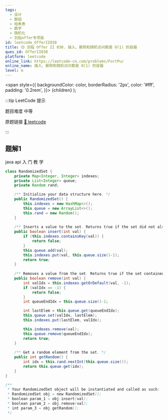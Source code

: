 ```yaml
---
tags:
  - 设计
  - 数组
  - 哈希表
  - 数学
  - 随机化
  - 剑指offer专项版
id: leetcode_OfferII030
title: 🟡 剑指 Offer II 030. 插入、删除和随机访问都是 O(1) 的容器
ques_id: OfferII030
platform: leetcode
online_link: https://leetcode-cn.com/problems/FortPu/
online_name: 插入、删除和随机访问都是 O(1) 的容器
level: m
---
```


  <span
    style={{
      backgroundColor: color,
      borderRadius: '2px',
      color: '#fff',
      padding: '0.2rem',
    }}>
    {children}
  </span>
);

:::tip LeetCode 提示

题目难度 <Highlight color="#ffc01e">中等</Highlight>

原题链接 [🔗 leetcode](https://leetcode-cn.com/problems/FortPu/)

:::

## 题解1

java api 入 门 教 学


```java
class RandomizedSet {
    private Map<Integer, Integer> indexes;
    private List<Integer> queue;
    private Random rand;

    /** Initialize your data structure here. */
    public RandomizedSet() {
        this.indexes = new HashMap<>();
        this.queue = new ArrayList<>();
        this.rand = new Random();
    }
    
    /** Inserts a value to the set. Returns true if the set did not already contain the specified element. */
    public boolean insert(int val) {
        if (this.indexes.containsKey(val)) {
            return false;
        }
        this.queue.add(val);
        this.indexes.put(val, this.queue.size()-1);
        return true;
    }
    
    /** Removes a value from the set. Returns true if the set contained the specified element. */
    public boolean remove(int val) {
        int valIdx = this.indexes.getOrDefault(val, -1);
        if (valIdx == -1) {
            return false;
        }
        int queueEndIdx = this.queue.size()-1;

        int lastElem = this.queue.get(queueEndIdx);
        this.queue.set(valIdx, lastElem);
        this.indexes.put(lastElem, valIdx);

        this.indexes.remove(val);
        this.queue.remove(queueEndIdx);
        return true;
    }
    
    /** Get a random element from the set. */
    public int getRandom() {
        int idx = this.rand.nextInt(this.queue.size());
        return this.queue.get(idx);
    }
}

/**
 * Your RandomizedSet object will be instantiated and called as such:
 * RandomizedSet obj = new RandomizedSet();
 * boolean param_1 = obj.insert(val);
 * boolean param_2 = obj.remove(val);
 * int param_3 = obj.getRandom();
 */
```
